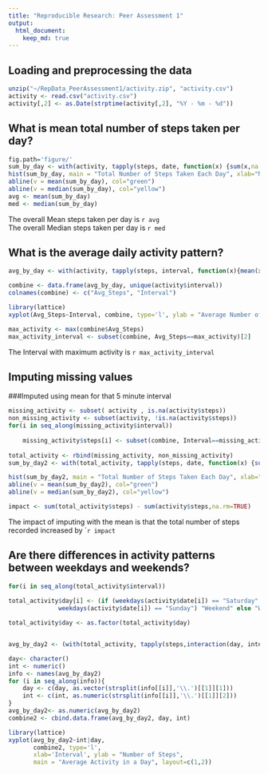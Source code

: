 ```yaml
---
title: "Reproducible Research: Peer Assessment 1"
output: 
  html_document:
    keep_md: true
---
```


## Loading and preprocessing the data
```r
unzip("~/RepData_PeerAssessment1/activity.zip", "activity.csv")
activity <- read.csv("activity.csv")
activity[,2] <- as.Date(strptime(activity[,2], "%Y - %m - %d"))
```

## What is mean total number of steps taken per day?

```R
fig.path='figure/'
sum_by_day <- with(activity, tapply(steps, date, function(x) {sum(x,na.rm=TRUE)}))
hist(sum_by_day, main = "Total Number of Steps Taken Each Day", xlab="Number of Steps", col="red")
abline(v = mean(sum_by_day), col="green")
abline(v = median(sum_by_day), col="yellow")
avg <- mean(sum_by_day)
med <- median(sum_by_day)
```
The overall Mean steps taken per day is ``r avg``  
The overall Median steps taken per day is ``r med``


## What is the average daily activity pattern?
```r
avg_by_day <- with(activity, tapply(steps, interval, function(x){mean(x, na.rm = TRUE)}))

combine <- data.frame(avg_by_day, unique(activity$interval))
colnames(combine) <- c("Avg_Steps", "Interval")

library(lattice)
xyplot(Avg_Steps~Interval, combine, type='l', ylab = "Average Number of Steps",main = "Average Activity in a Day")

max_activity <- max(combine$Avg_Steps)
max_activity_interval <- subset(combine, Avg_Steps==max_activity)[2]


```

The Interval with maximum activity is ``r max_activity_interval``


## Imputing missing values
###Imputed using mean for that 5 minute interval
```r

missing_activity <- subset( activity , is.na(activity$steps))
non_missing_activity <- subset(activity, !is.na(activity$steps))
for(i in seq_along(missing_activity$interval))
    
    missing_activity$steps[i] <- subset(combine, Interval==missing_activity$interval[i])[1,1]
    
total_activity <- rbind(missing_activity, non_missing_activity)
sum_by_day2 <- with(total_activity, tapply(steps, date, function(x) {sum(x,na.rm=TRUE)}))

hist(sum_by_day2, main = "Total Number of Steps Taken Each Day", xlab="Number of Steps", col="red")
abline(v = mean(sum_by_day2), col="green")
abline(v = median(sum_by_day2), col="yellow")

impact <- sum(total_activity$steps) - sum(activity$steps,na.rm=TRUE)

```

The impact of imputing with the mean is that the total number of steps recorded increased by ``r impact`

## Are there differences in activity patterns between weekdays and weekends?

```r
for(i in seq_along(total_activity$interval))
    
total_activity$day[i] <- (if (weekdays(activity$date[i]) == "Saturday" | 
              weekdays(activity$date[i]) == "Sunday") "Weekend" else "Weekday")

total_activity$day <- as.factor(total_activity$day)


avg_by_day2 <- (with(total_activity, tapply(steps,interaction(day, interval),mean)))

day<- character()
int <- numeric()
info <- names(avg_by_day2)
for (i in seq_along(info)){
    day <- c(day, as.vector(strsplit(info[[i]],'\\.')[[1]][1]))
    int <- c(int, as.numeric(strsplit(info[[i]],'\\.')[[1]][2]))
}
avg_by_day2<- as.numeric(avg_by_day2)
combine2 <- cbind.data.frame(avg_by_day2, day, int)

library(lattice)
xyplot(avg_by_day2~int|day, 
       combine2, type='l',
       xlab='Interval', ylab = "Number of Steps",
       main = "Average Activity in a Day", layout=c(1,2))


```